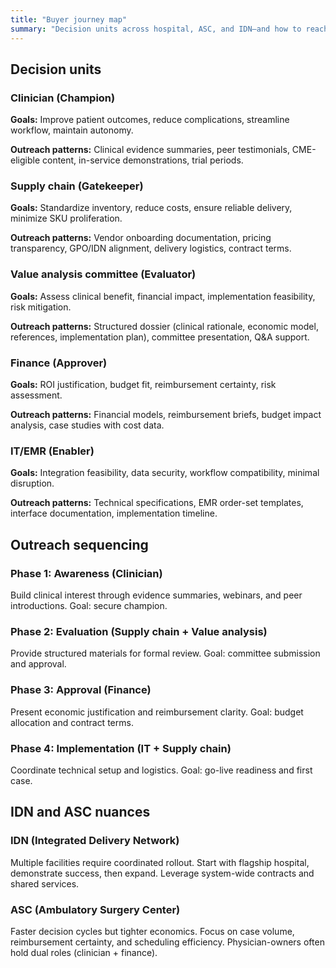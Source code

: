 ```yaml
---
title: "Buyer journey map"
summary: "Decision units across hospital, ASC, and IDN—and how to reach each."
---
```


## Decision units

### Clinician (Champion)
**Goals:** Improve patient outcomes, reduce complications, streamline workflow, maintain autonomy.

**Outreach patterns:** Clinical evidence summaries, peer testimonials, CME-eligible content, in-service demonstrations, trial periods.

### Supply chain (Gatekeeper)
**Goals:** Standardize inventory, reduce costs, ensure reliable delivery, minimize SKU proliferation.

**Outreach patterns:** Vendor onboarding documentation, pricing transparency, GPO/IDN alignment, delivery logistics, contract terms.

### Value analysis committee (Evaluator)
**Goals:** Assess clinical benefit, financial impact, implementation feasibility, risk mitigation.

**Outreach patterns:** Structured dossier (clinical rationale, economic model, references, implementation plan), committee presentation, Q&A support.

### Finance (Approver)
**Goals:** ROI justification, budget fit, reimbursement certainty, risk assessment.

**Outreach patterns:** Financial models, reimbursement briefs, budget impact analysis, case studies with cost data.

### IT/EMR (Enabler)
**Goals:** Integration feasibility, data security, workflow compatibility, minimal disruption.

**Outreach patterns:** Technical specifications, EMR order-set templates, interface documentation, implementation timeline.

## Outreach sequencing

### Phase 1: Awareness (Clinician)
Build clinical interest through evidence summaries, webinars, and peer introductions. Goal: secure champion.

### Phase 2: Evaluation (Supply chain + Value analysis)
Provide structured materials for formal review. Goal: committee submission and approval.

### Phase 3: Approval (Finance)
Present economic justification and reimbursement clarity. Goal: budget allocation and contract terms.

### Phase 4: Implementation (IT + Supply chain)
Coordinate technical setup and logistics. Goal: go-live readiness and first case.

## IDN and ASC nuances

### IDN (Integrated Delivery Network)
Multiple facilities require coordinated rollout. Start with flagship hospital, demonstrate success, then expand. Leverage system-wide contracts and shared services.

### ASC (Ambulatory Surgery Center)
Faster decision cycles but tighter economics. Focus on case volume, reimbursement certainty, and scheduling efficiency. Physician-owners often hold dual roles (clinician + finance).
